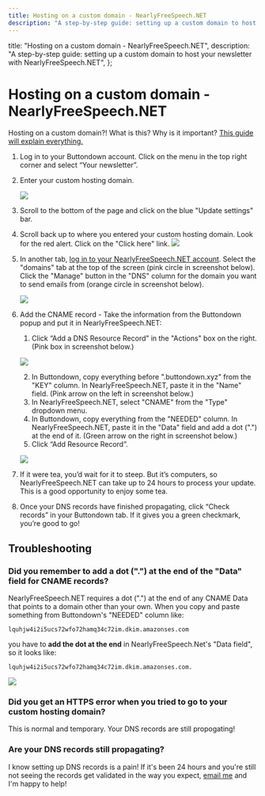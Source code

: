 ```yaml
---
title: Hosting on a custom domain - NearlyFreeSpeech.NET
description: "A step-by-step guide: setting up a custom domain to host your newsletter with NearlyFreeSpeech.NET"
---
```



  title: "Hosting on a custom domain - NearlyFreeSpeech.NET",
  description:
    "A step-by-step guide: setting up a custom domain to host your newsletter with NearlyFreeSpeech.NET",
};

# Hosting on a custom domain - NearlyFreeSpeech.NET

<Notice variant="info">
Hosting on a custom domain?!  What is this? Why is it important?  <a
    className="text-green-800 underline"
    href="https://docs.buttondown.email/getting-started/hosting-on-a-custom-domain"
  >This guide will explain everything.</a>
</Notice>

1. Log in to your Buttondown account. Click on the menu in the top right corner and select “Your newsletter”.

2. Enter your custom hosting domain.

    ![](/images/hosting-domains/hosting-domain2.png)

3.  Scroll to the bottom of the page and click on the blue "Update settings" bar.
4. Scroll back up to where you entered your custom hosting domain.  Look for the red alert.  Click on the "Click here" link. 
    ![](/images/hosting-domains/red-alert.png)
5. In another tab, [log in to your NearlyFreeSpeech.NET account](https://members.nearlyfreespeech.net/login/?). Select the "domains" tab at the top of the screen (pink circle in screenshot below).  Click the "Manage" button in the "DNS" column for the domain you want to send emails from (orange circle in screenshot below).

    ![](/images/hosting-domains/nearlyfreespeech-webpanel-navigation.png)
    
6. Add the CNAME record - Take the information from the Buttondown popup and put it in NearlyFreeSpeech.NET:

   1. Click “Add a DNS Resource Record” in the "Actions" box on the right.  (Pink box in screenshot below.)
    
    ![](/images/hosting-domains/nearlyfreespeech-add-record.png)
    
   2. In Buttondown, copy everything before ".buttondown.xyz" from the "KEY" column.  In NearlyFreeSpeech.NET, paste it in the "Name" field. (Pink arrow on the left in screenshot below.)
   3. In NearlyFreeSpeech.NET, select "CNAME" from the "Type" dropdown menu.
   4. In Buttondown, copy everything from the "NEEDED" column.  In NearlyFreeSpeech.NET, paste it in the "Data" field and add a dot (".") at the end of it.  (Green arrow on the right in screenshot below.)
   5. Click “Add Resource Record”.

    ![](/images/hosting-domains/nearlyfreespeech-add-cname-record.png)

8. If it were tea, you’d wait for it to steep. But it’s computers, so NearlyFreeSpeech.NET can take up to 24 hours to process your update. This is a good opportunity to enjoy some tea.

9. Once your DNS records have finished propagating, click “Check records” in your Buttondown tab. If it gives you a green checkmark, you’re good to go!

##  Troubleshooting

### Did you remember to add a dot (".") at the end of the "Data" field for CNAME records?

NearlyFreeSpeech.NET requires a dot (".") at the end of any CNAME Data that points to a domain other than your own.  When you copy and paste something  from Buttondown's "NEEDED" column like:
```
lquhjw4i2i5ucs72wfo72hamq34c72im.dkim.amazonses.com
```
you have to **add the dot at the end** in NearlyFreeSpeech.Net's "Data field", so it looks like:

<code>lquhjw4i2i5ucs72wfo72hamq34c72im.dkim.amazonses.com.</code>

![](/images/hosting-domains/nearlyfreespeech-troubleshooting-cname-dot.png)

### Did you get an HTTPS error when you tried to go to your custom hosting domain?

This is normal and temporary.  Your DNS records are still propogating!

###  Are your DNS records still propagating?

I know setting up DNS records is a pain! If it's been 24 hours and you're still not seeing the records get validated in the way you expect, <a href="mailto:justin@buttondown.email">email me</a> and I'm happy to help!
